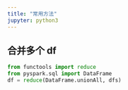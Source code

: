 ---
title: "常用方法"
jupyter: python3
---


## 合并多个 **df**


```python
from functools import reduce
from pyspark.sql import DataFrame
df = reduce(DataFrame.unionAll, dfs)
```

